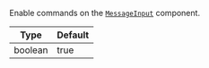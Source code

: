 Enable commands on the [`MessageInput`](../../../../ui-components/message-input-components/message-input.mdx) component.

| Type    | Default |
| ------- | ------- |
| boolean | true    |
